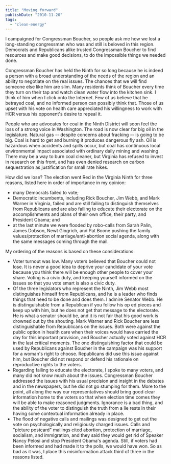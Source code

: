 ```yaml
---
title: "Moving forward"
publishDate: "2010-11-20"
tags: 
  - "clean-energy"
---
```


I campaigned for Congressman Boucher, so people ask me how we lost a long-standing congressman who was and still is beloved in this region. Democrats and Republicans alike trusted Congressman Boucher to find resources and make good decisions, to do the impossible things we needed done.

Congressman Boucher has held the Ninth for so long because he is indeed a person with a broad understanding of the needs of the region and an ability to negotiate on the real issues. The chances that we will find someone else like him are slim. Many residents think of Boucher every time they turn on their tap and watch clean water flow into the kitchen sink. I think of him when I click onto the Internet. Few of us believe that he betrayed coal, and no informed person can possibly think that. Those of us upset with his vote on health care appreciated his willingness to work with HCR versus his opponent's desire to repeal it.

People who are advocates for coal in the Ninth District will soon feel the loss of a strong voice in Washington. The road is now clear for big oil in the legislature. Natural gas -- despite concerns about fracking -- is going to be big. Coal is hard to get and burning it produces dangerous fly ash. Oil is hazardous when accidents and spills occur, but coal has continuous local environmental impact associated with ordinary daily mining and washing. There may be a way to burn coal cleaner, but Virginia has refused to invest in research on this front, and has even denied research on carbon sequestration as justification for small rate hikes.

How did we lose? The election went Red in the Virginia Ninth for three reasons, listed here in order of importance in my opinion:

- many Democrats failed to vote;
- Democratic incumbents, including Rick Boucher, Jim Webb, and Mark Warner in Virginia, failed and are still failing to distinguish themselves from Republicans and are also failing to educate their electorate on the accomplishments and plans of their own office, their party, and President Obama; and
- at the last minute we were flooded by robo-calls from Sarah Palin, James Dobson, Newt Gingrich, and Pat Boone pushing the family values/protection of marriage/anti-abortion social agenda, along with the same messages coming through the mail.

My ordering of the reasons is based on these considerations:

- Voter turnout was low. Many voters believed that Boucher could not lose. It is never a good idea to deprive your candidate of your vote because you think there will be enough other people to cover your share. Voting is a civic duty, and keeping yourself informed on the issues so that you vote smart is also a civic duty.
- Of the three legislators who represent the Ninth, Jim Webb most distinguishes himself from Republicans, and he is a leader who finds things that need to be done and does them. I admire Senator Webb. He is distinguishable from a Republican if you follow his op ed pieces and keep up with him, but he does not get that message to the electorate. He is what a senator should be, and it is not fair that his good work is drowned out by the shouting. Mark Warner and Rick Boucher are less distinguishable from Republicans on the issues. Both were against the public option in health care when their voices would have carried the day for this important provision, and Boucher actually voted against HCR in the last critical moments. The one distinguishing factor that could be used by Republicans against Boucher in the campaign was his support for a woman's right to choose. Republicans did use this issue against him, but Boucher did not respond or defend his rationale on reproductive rights to the voters.
- Regarding failing to educate the electorate, I spoke to many voters, and many did not know much about the issues. Congressman Boucher addressed the issues with his usual precision and insight in the debates and in the newspapers, but he did not go stumping for them. More to the point, all along the way our representatives should bring good clear information home to the voters so that when election time comes they will be able to make reasoned judgments. Ignorance is a bad thing, and the ability of the voter to distinguish the truth from a lie rests in their having some contextual information already in place.
- The flood of negative calls and mailings was designed to get out the vote on psychologically and religiously charged issues. Calls and "picture postcard" mailings cited abortion, protection of marriage, socialism, and immigration, and they said they would get rid of Speaker Nancy Pelosi and stop President Obama's agenda. Still, if voters had been informed and had made it to the polls, we would have won. So as bad as it was, I place this misinformation attack third of three in the reasons listed.

